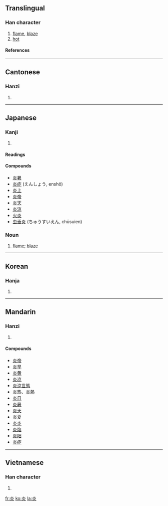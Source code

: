 ==Translingual==
===Han character===
{{Han char|rn=86|rad=火|as=04|sn=8|four=9080<sub>9</sub>|canj=火火 (FF)}}
# [[flame]], [[blaze]]
# [[hot]]
====References====
{{Han ref|kx=0667.130|dkj=18910|dj=1076.210|hdz=32193.060|uh=708E|ud=28814|bh=AAA2|bd=43682}}

----
==Cantonese==
===Hanzi===
{{yue-hanzi|jyut=|y=yim4}}
# {{defn|Cantonese}}

----
== Japanese ==
===Kanji===
{{ja-kanji|grade=c|rs=火04}}
# {{defn|Japanese}} 
====Readings====
{{ja-readings|on=[[えん]] (en), [[たん]] (tan)|kun=[[ほのお]] (honō), [[もえる]] (moeru)}}

====Compounds====
*[[炎暑]]
*[[炎症]] (えんしょう, enshō)
*[[炎上]]
*[[炎帝]]
*[[炎天]]
*[[炎涼]]
*[[火炎]]
*[[虫垂炎]] (ちゅうすいえん, chūsuien)

===Noun===
{{ja-noun|k|hira=ほのお|rom=honō}}
# [[flame]]; [[blaze]]

----
==Korean==
===Hanja===
{{ko-hanja|hangeul=[[염]]|eumhun=|rv=yeom|mr=yŏm|y=yem}}
# {{defn|Korean}}

----
==Mandarin==
===Hanzi===
{{cmn-hanzi|pin=[[yán]] (yan2)|wg=yen<sup>2</sup>}}
# {{defn|Mandarin}}

====Compounds====
*[[炎帝]]
*[[炎旱]]
*[[炎黄]]
*[[炎凉]]
*[[炎涼世態]]
*[[炎热]]、[[炎熱]]
*[[炎日]]
*[[炎暑]]
*[[炎天]]
*[[炎夏]]
*[[炎炎]]
*[[炎焰]]
*[[炎阳]]
*[[炎症]]

----
==Vietnamese==
===Han character===
{{vi-hantu|viêm}}
# {{defn|Vietnamese}}

[[fr:炎]]
[[ko:炎]]
[[la:炎]]